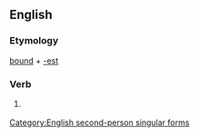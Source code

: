 ==English==

===Etymology===
[[bound]] + [[-est]]

===Verb===
{{en-verb form}}

# {{context|archaic}} {{form of|Second-person singular simple present form|bound}}

[[Category:English second-person singular forms]]